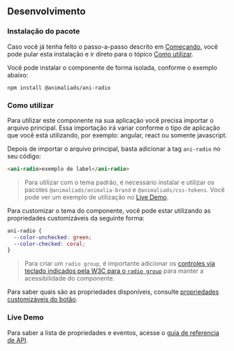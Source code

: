 
## Desenvolvimento

### Instalação do pacote

Caso você já tenha feito o passo-a-passo descrito em [Começando](?path=/docs/começando--page),
você pode pular esta instalação e ir direto para o tópico [Como utilizar](#como-utilizar).

Você pode instalar o componente de forma isolada, conforme o exemplo abaixo:

```
npm install @animaliads/ani-radio
```

### Como utilizar

Para utilizar este componente na sua aplicação você precisa importar o arquivo principal.
Essa importação irá variar conforme o tipo de aplicação que você está utilizando, por exemplo: angular, react ou
somente javascript.

Depois de importar o arquivo principal, basta adicionar a tag `ani-radio` no seu código:

```html
<ani-radio>exemplo de label</ani-radio>
```

> Para utilizar com o tema padrão, é necessário instalar e utilizar os pacotes `@animaliads/animalia-brand`
> e `@animaliads/css-tokens`. Você pode ver um exemplo de utilização no [Live Demo](#live-demo).

Para customizar o tema do componente, você pode estar utilizando as propriedades customizáveis
da seguinte forma:

```css
ani-radio {
  --color-unchecked: green;
  --color-checked: coral;
}
```

> Para criar um `radio group`, é importante adicionar os [controles via teclado indicados pela W3C
> para o `radio group`](https://www.w3.org/TR/2017/WD-wai-aria-practices-1.1-20170628/examples/radio/radio-1/radio-1.html) para manter a acessibilidade do componente.

Para saber quais são as propriedades disponíveis, consulte [propriedades customizáveis do botão](#propriedades-customizáveis).

### Live Demo

<LiveDemoComponent react="https://stackblitz.com/edit/react-ani-radio?embed=1&file=src/App.js" />

Para saber a lista de propriedades e eventos, acesse o [guia de referencia de API](/docs/api-radio--sample).
